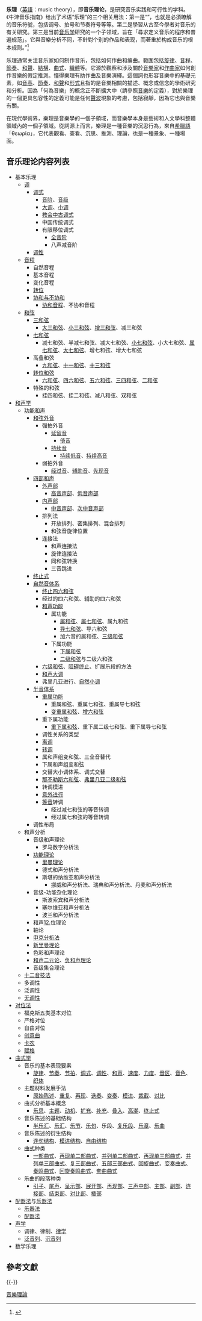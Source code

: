{{expand|time=2007-09-26T20:08:59Z}}
'''乐理'''（[[英語|英語]]：music theory），即'''音乐理论'''，是研究音乐实践和可行性的学科。《牛津音乐指南》给出了术语“乐理”的三个相关用法：第一是“{{link-en|音樂元素|Elements of music|基本原理}}”，也就是必須瞭解的音乐符號，包括调号、拍号和节奏符号等等。第二是學習从古至今學者对音乐的有关研究。第三是当前[[音乐学|音乐学]]研究的一个子领域，旨在「尋求定义音乐的程序和普遍规范」。它與音樂分析不同，不針對个别的作品和表现，而著重於构成音乐的根本规则。”<ref>{{cite web|title=Theory|url=http://www.oxfordmusiconline.com/subscriber/article/opr/t114/e6759.|accessdate=11 September 2016|publisher=Oxford Music Online|last1=Fallows|first1=David|website=The Oxford Companion to Music}}</ref>

乐理通常关注音乐家如何制作音乐，包括如何作曲和编曲。範圍包括[[旋律|旋律]]、[[音程|音程]]、[[節奏|節奏]]、[[和聲|和聲]]、[[結構|結構]]、[[曲式|曲式]]、[[織體|織體]]等。它源於觀察和涉及關於[[音樂家|音樂家]]和[[作曲家|作曲家]]如何創作音樂的假定推測。懂得樂理有助作曲及音樂演繹。這個詞也形容音樂中的基礎元素，如[[音高|音高]]、[[節奏|節奏]]、[[和聲|和聲]]和[[音樂形式|形式]]且指的是音樂相關的描述、概念或信念的學術研究和分析。因為「何為音樂」的概念正不斷擴大中（請參照[[音樂|音樂]]的定義），對於樂理的一個更具包容性的定義可能是任何[[聲波|聲波]]現象的考慮，包括寂靜，因為它也與音樂有關。

在現代學術界，樂理是音樂學的一個子領域，而音樂學本身是藝術和人文學科整體領域內的一個子領域。從詞源上而言，樂理是一種音樂的沉思行為，來自[[希臘語|希臘語]]「θεωρία」，它代表觀看、查看、沉思、推測、理論，也是一種景象、一種場面。{{sfn|OED|2005}}

== 音乐理论内容列表 ==

* 基本乐理
** [[调|调]]
*** [[调式|调式]]
**** [[音阶|音阶]]、[[音級|音级]]
**** [[大調|大调]]、[[小调|小调]]
**** [[教會調式|教会中古调式]]
**** 中国传统调式
**** 有限移位调式
***** [[全音阶|全音阶]]
***** 八声减音阶
*** [[调性|调性]]
** [[音程|音程]]
*** 自然音程
*** 基本音程
*** 变化音程
*** [[转位|转位]]
*** [[协和与不协和|协和与不协和]]
**** [[協和音程|协和音程]]、不协和音程
** [[和弦|和弦]]
*** [[三和弦|三和弦]]
**** [[大三和弦|大三和弦]]、[[小三和弦|小三和弦]]、[[增三和弦|增三和弦]]、减三和弦
*** [[七和弦|七和弦]]
**** 减七和弦、半减七和弦、减大七和弦、[[小七和弦|小七和弦]]、小大七和弦、[[属七和弦|属七和弦]]、[[大七和弦|大七和弦]]、增七和弦、增大七和弦
*** 高叠和弦
**** [[九和弦|九和弦]]、[[十一和弦|十一和弦]]、[[十三和弦|十三和弦]]
*** [[轉位和弦|转位和弦]]
**** [[六和弦|六和弦]]、[[四六和弦|四六和弦]]、[[五六和弦|五六和弦]]、[[三四和弦|三四和弦]]、[[二和弦|二和弦]]
*** 特殊的和弦
**** 挂四和弦、挂二和弦、减八和弦、双和弦
* [[和声学|和声学]]
** [[功能和声|功能和声]]
*** [[和弦外音|和弦外音]]
**** 强拍外音
***** [[延留音|延留音]]
****** [[倚音|倚音]]
***** [[持續音_(音樂)|持续音]]
****** [[持续低音|持续低音]]、[[持续高音|持续高音]]
**** 弱拍外音
***** [[经过音|经过音]]、[[辅助音|辅助音]]、[[先现音|先现音]]
*** [[四部和声|四部和声]]
**** [[外声部|外声部]]
***** [[高音声部|高音声部]]、[[低音声部|低音声部]]
**** [[内声部|内声部]]
***** [[中音声部|中音声部]]、[[次中音声部|次中音声部]]
**** 排列法
***** 开放排列、密集排列、混合排列
***** 和弦音旋律位置
**** 连接法
***** 和声连接法
***** 旋律连接法
***** 同和弦转换
***** 三音跳进
*** [[終止式|终止式]]
*** [[自然音阶|自然音体系]]
**** [[终止四六和弦|终止四六和弦]]
**** 经过的四六和弦、辅助的四六和弦
**** [[和声功能|和声功能]]
***** 属功能
****** [[属和弦|属和弦]]、[[属七和弦|属七和弦]]、属九和弦
****** [[导七和弦|导七和弦]]、导六和弦
****** 加六音的属和弦、[[三级和弦|三级和弦]]
***** 下属功能
****** [[下属和弦|下属和弦]]
****** [[二级和弦|二级和弦]]与二级六和弦
**** [[六级和弦|六级和弦]]、[[阻碍终止|阻碍终止]]、扩展乐段的方法
**** [[和声大调|和声大调]]
**** 弗里几亚进行、[[自然小調|自然小调]]
*** [[半音體系|半音体系]]
**** [[重属功能|重属功能]]
***** 重属和弦、重属七和弦、重属导七和弦
***** [[变重属和弦|变重属和弦]]、[[增六和弦|增六和弦]]
**** 重下属功能
***** [[重下属和弦|重下属和弦]]、重下属二级七和弦、重下属导七和弦
**** 调性关系的类型
**** [[离调|离调]]
**** [[转调|转调]]
**** 属和声组变和弦、三全音替代
**** 下属和声组变和弦
**** 交替大小调体系、调式交替
**** [[那不勒斯六和弦|那不勒斯六和弦]]、[[弗里几亚二级和弦|弗里几亚二级和弦]]
**** 转调模进
**** [[意外进行|意外进行]]
**** [[等音|等音]]转调
***** 经过减七和弦的等音转调
***** 经过属七和弦的等音转调
*** 调性布局
** 和声分析
*** 音级和声理论
**** 罗马数字分析法
*** [[和声功能|功能理论]]
**** [[里曼理论|里曼理论]]
**** 德式和声分析法
**** 斯堪的纳维亚和声分析法
***** 挪威和声分析法、瑞典和声分析法、丹麦和声分析法
*** 音级-功能杂化理论
**** 斯波索宾和声分析法
**** 塞尔维亚和声分析法
**** 波兰和声分析法
*** 和声<u>12.</u>位理论
*** 轴论
*** [[申克分析|申克分析法]]
*** [[新里曼理论|新里曼理论]]
*** 色彩和声理论
*** [[和声二元论|和声二元论]]、[[负和声理论|负和声理论]]
*** 音级集合理论
** [[十二音技法|十二音技法]]
** 多调性
** 泛调性
** [[无调性音乐|无调性]]
* [[对位法|对位法]]
** 福克斯五类基本对位
** 严格对位
** 自由对位
** [[创意曲|创意曲]]
** [[卡农|卡农]]
** [[赋格|赋格]]
* [[曲式学|曲式学]]
** 音乐的基本表现要素
*** [[旋律|旋律]]、[[节奏|节奏]]、[[节拍|节拍]]、[[调式|调式]]、[[调性|调性]]、[[和声|和声]]、[[速度_(音樂)|速度]]、[[力度|力度]]、[[音區|音区]]、[[音色|音色]]、[[织体|织体]]
** 主题材料发展手法
*** [[原始陈述|原始陈述]]、[[重复_(音乐)|重复]]、[[再现_(音乐)|再现]]、[[迭奏|迭奏]]、[[變奏|变奏]]、[[模进|模进]]、[[裁截|裁截]]、[[对比_(音乐)|对比]]
** 曲式分析基本概念
*** [[乐思|乐思]]、[[主题_(音乐)|主题]]、[[动机_(音乐)|动机]]、[[扩充|扩充]]、[[补充|补充]]、[[叠入|叠入]]、[[高潮_(音乐)|高潮]]、[[終止式|终止式]]
** 音乐陈述的基础结构
*** [[半乐汇|半乐汇]]、[[乐汇|乐汇]]、[[乐节|乐节]]、[[乐句|乐句]]、乐段、[[复乐段|复乐段]]、[[乐章|乐章]]、[[樂曲|乐曲]]
** 音乐陈述的衍生结构
*** [[连句结构|连句结构]]、[[模进结构|模进结构]]、[[自由结构|自由结构]]
** [[曲式|曲式]]种类
*** [[一部曲式|一部曲式]]、[[再现单二部曲式|再现单二部曲式]]、[[并列单二部曲式|并列单二部曲式]]、[[再现单三部曲式|再现单三部曲式]]、[[并列单三部曲式|并列单三部曲式]]、[[复三部曲式|复三部曲式]]、[[五部三部曲式|五部三部曲式]]、[[回旋曲式|回旋曲式]]、[[变奏曲式|变奏曲式]]、[[奏鸣曲式|奏鸣曲式]]、[[回旋奏鸣曲式|回旋奏鸣曲式]]、[[套曲曲式|套曲曲式]]
** 乐曲的段落种类
*** [[引子|引子]]、[[尾聲|尾声]]、[[呈示部|呈示部]]、[[展开部|展开部]]、[[再现部|再现部]]、[[三声中部|三声中部]]、[[主部|主部]]、[[副部|副部]]、[[连接部|连接部]]、[[结束部|结束部]]、[[对比部|对比部]]、[[插部|插部]]
* [[配器法|配器法]]与[[乐器法|乐器法]]
** [[乐器法|乐器法]]
** [[配器法|配器法]]
* [[声学|声学]]
** 调律、律制、[[律学|律学]]
** [[泛音列|泛音列]]、[[沉音列|沉音列]]
* 数学乐理

== 參考文獻 ==
{{Reflist}}

{{-}}
{{音乐理论}}

{{Authority control}}

[[Category:音樂理論|]]